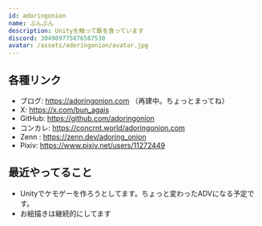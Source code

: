 ```yaml
---
id: adoringonion
name: ぶんぶん
description: Unityを触って飯を食っています
discord: 304989775876587530
avatar: /assets/adoringonion/avatar.jpg
---
```


## 各種リンク

- ブログ: https://adoringonion.com （再建中。ちょっとまってね）
- X: https://x.com/bun_agais
- GitHub: https://github.com/adoringonion
- コンカレ: https://concrnt.world/adoringonion.com
- Zenn : https://zenn.dev/adoring_onion
- Pixiv: https://www.pixiv.net/users/11272449

## 最近やってること

- Unityでケモゲーを作ろうとしてます。ちょっと変わったADVになる予定です。
- お絵描きは継続的にしてます